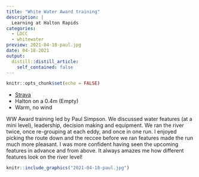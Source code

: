 ```yaml
---
title: "White Water Award training"
description: |
  Learning at Halton Rapids
categories:
  - LDCC
  - whitewater
preview: 2021-04-18-paul.jpg
date: 04-18-2021
output:
  distill::distill_article:
    self_contained: false
---
```


```r
knitr::opts_chunk$set(echo = FALSE)
```

- [Strava](https://www.strava.com/activities/5148380512)
-	Halton on a 0.4m (Empty)
- Warm, no wind

WW Award training led by Paul Simpson. We discussed water features (at a mini level), leadership, decision making and equipment. We ran the river twice, once re-grouping at each eddy, and once in one run. I enjoyed picking the route down and the reccee before we ran features made the run much more pleasant. I was more confident having seen the upcoming features in advance and from above. It always amazes me how different features look on the river level!


```r
knitr::include_graphics("2021-04-18-paul.jpg")
```

